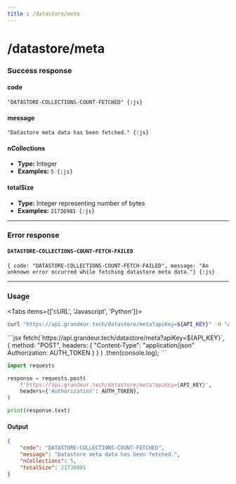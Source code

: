 ```yaml
---
title : /datastore/meta
---
```


# /datastore/meta

### Success response

#### code

`"DATASTORE-COLLECTIONS-COUNT-FETCHED" {:js}`

#### message

`"Datastore meta data has been fetched." {:js}`

#### nCollections

- **Type:** Integer
- **Examples:** `5 {:js}`

#### totalSize

- **Type:** Integer representing number of bytes
- **Examples:** `21736981 {:js}`

___

### Error response

#### `DATASTORE-COLLECTIONS-COUNT-FETCH-FAILED`

`{ code: "DATASTORE-COLLECTIONS-COUNT-FETCH-FAILED", message: "An unknown error occurred while fetching datastore meta data."} {:js}`

___

### Usage

<Tabs items={['cURL', 'Javascript', 'Python']}>
<Tab>

```bash
curl "https://api.grandeur.tech/datastore/meta?apiKey=${API_KEY}" -H "Authorization: ${AUTH_TOKEN}"
```

</Tab>
<Tab>
```jsx
fetch(`https://api.grandeur.tech/datastore/meta?apiKey=${API_KEY}`,
    {
        method: "POST",
        headers: {
            "Content-Type": "application/json"
            Authorization: AUTH_TOKEN
        }
    }
)
.then(console.log);
```
</Tab>
<Tab>

```py
import requests

response = requests.post(
    f'https://api.grandeur.tech/datastore/meta?apiKey={API_KEY}',
    headers={'Authorization': AUTH_TOKEN},
)

print(response.text)
```

</Tab>
</Tabs>

#### Output

```json filename="JSON"
{
    "code": "DATASTORE-COLLECTIONS-COUNT-FETCHED",
    "message": "Datastore meta data has been fetched.",
    "nCollections": 5,
    "totalSize": 21736981
}
```